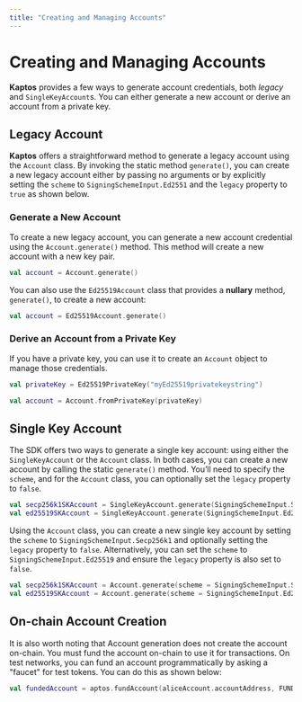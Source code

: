 ```yaml
---
title: "Creating and Managing Accounts"
---
```


# Creating and Managing Accounts

**Kaptos** provides a few ways to generate account credentials, both _legacy_ and
`SingleKeyAccount`s. You can either generate a new account or derive
an account from a private key.

## Legacy Account

**Kaptos** offers a straightforward method to generate a legacy account using the
`Account` class. By invoking the static method `generate()`, you can create a new
legacy account either by passing no arguments or by explicitly setting
the `scheme` to `SigningSchemeInput.Ed2551` and the `legacy` property to `true` as
shown below.
### Generate a New Account

To create a new legacy account, you can generate a new account credential using the
`Account.generate()` method. This method will create a new account with a new
key pair.

```kotlin
val account = Account.generate()
```

You can also use the `Ed25519Account` class that provides a **nullary** method,
`generate()`, to create a new account:

```kotlin
val account = Ed25519Account.generate()
```

### Derive an Account from a Private Key

If you have a private key, you can use it to create an `Account` object to manage
those credentials.

```kotlin
val privateKey = Ed25519PrivateKey("myEd25519privatekeystring")

val account = Account.fromPrivateKey(privateKey)
```

## Single Key Account

The SDK offers two ways to generate a single key account: using either the
`SingleKeyAccount` or the `Account` class. In both cases, you can create a
new account by calling the static `generate()` method. You’ll need to specify
the `scheme`, and for the `Account` class, you can optionally set the `legacy`
property to `false`.

```kotlin
val secp256k1SKAccount = SingleKeyAccount.generate(SigningSchemeInput.Secp256k1)
val ed25519SKAccount = SingleKeyAccount.generate(SigningSchemeInput.Ed25519)
```

Using the `Account` class, you can create a new single key account by setting
the `scheme` to `SigningSchemeInput.Secp256k1` and optionally setting the
`legacy` property to `false`. Alternatively, you can set the `scheme` to
`SigningSchemeInput.Ed25519` and ensure the `legacy` property is also
set to `false`.

```kotlin
val secp256k1SKAccount = Account.generate(scheme = SigningSchemeInput.Secp256k1)
val ed25519SKAccount = Account.generate(scheme = SigningSchemeInput.Ed25519, legacy = false)
```

## On-chain Account Creation

It is also worth noting that Account generation does not create the account
on-chain. You must fund the account on-chain to use it for transactions.
On test networks, you can fund an account programmatically by asking a
"faucet" for test tokens. You can do this as shown below:

```kotlin
val fundedAccount = aptos.fundAccount(aliceAccount.accountAddress, FUNDING_AMOUNT)
```
